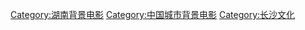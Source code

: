 [[Category:湖南背景电影|Category:湖南背景电影]]
[[Category:中国城市背景电影|Category:中国城市背景电影]]
[[Category:长沙文化|Category:长沙文化]]
